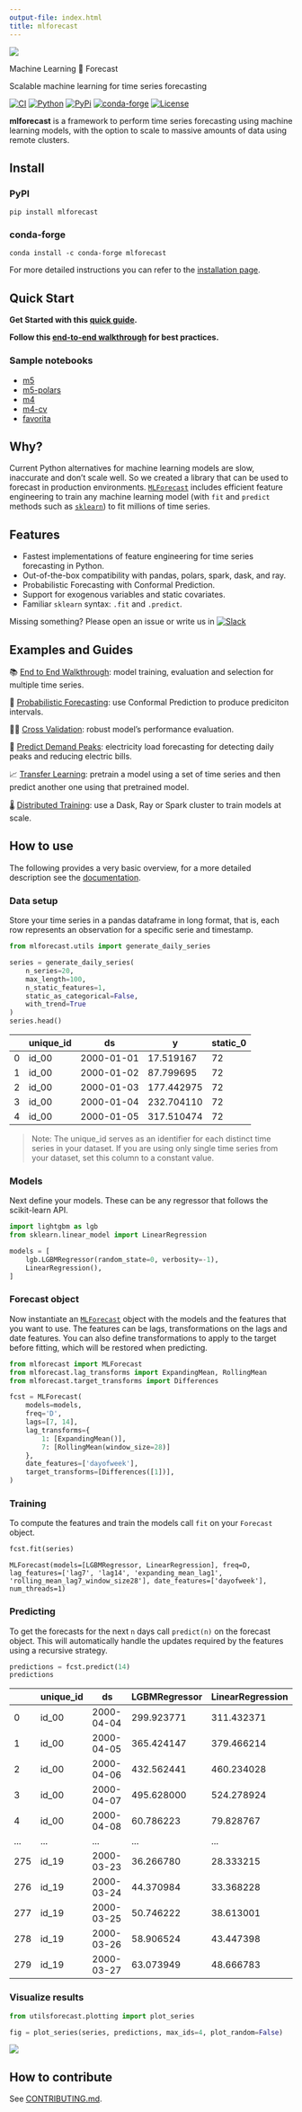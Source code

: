 ```yaml
---
output-file: index.html
title: mlforecast
---
```



<img src="https://raw.githubusercontent.com/Nixtla/mlforecast/main/nbs/figs/logo.png" />

Machine Learning 🤖 Forecast

Scalable machine learning for time series forecasting

[![CI](https://github.com/Nixtla/mlforecast/actions/workflows/ci.yaml/badge.svg)](https://github.com/Nixtla/mlforecast/actions/workflows/ci.yaml)
[![Python](https://img.shields.io/pypi/pyversions/mlforecast.png)](https://pypi.org/project/mlforecast/)
[![PyPi](https://img.shields.io/pypi/v/mlforecast?color=blue.png)](https://pypi.org/project/mlforecast/)
[![conda-forge](https://img.shields.io/conda/vn/conda-forge/mlforecast?color=blue.png)](https://anaconda.org/conda-forge/mlforecast)
[![License](https://img.shields.io/github/license/Nixtla/mlforecast.png)](https://github.com/Nixtla/mlforecast/blob/main/LICENSE)

**mlforecast** is a framework to perform time series forecasting using
machine learning models, with the option to scale to massive amounts of
data using remote clusters.

## Install

### PyPI

`pip install mlforecast`

### conda-forge

`conda install -c conda-forge mlforecast`

For more detailed instructions you can refer to the [installation
page](https://nixtla.github.io/mlforecast/docs/getting-started/install.html).

## Quick Start

**Get Started with this [quick
guide](https://nixtla.github.io/mlforecast/docs/getting-started/quick_start_local.html).**

**Follow this [end-to-end
walkthrough](https://nixtla.github.io/mlforecast/docs/getting-started/end_to_end_walkthrough.html)
for best practices.**

### Sample notebooks

-   [m5](https://www.kaggle.com/code/lemuz90/m5-mlforecast-eval)
-   [m5-polars](https://www.kaggle.com/code/lemuz90/m5-mlforecast-eval-polars)
-   [m4](https://www.kaggle.com/code/lemuz90/m4-competition)
-   [m4-cv](https://www.kaggle.com/code/lemuz90/m4-competition-cv)
-   [favorita](https://www.kaggle.com/code/lemuz90/mlforecast-favorita)

## Why?

Current Python alternatives for machine learning models are slow,
inaccurate and don’t scale well. So we created a library that can be
used to forecast in production environments.
[`MLForecast`](https://Nixtla.github.io/mlforecast/forecast.html#mlforecast)
includes efficient feature engineering to train any machine learning
model (with `fit` and `predict` methods such as
[`sklearn`](https://scikit-learn.org/stable/)) to fit millions of time
series.

## Features

-   Fastest implementations of feature engineering for time series
    forecasting in Python.
-   Out-of-the-box compatibility with pandas, polars, spark, dask, and
    ray.
-   Probabilistic Forecasting with Conformal Prediction.
-   Support for exogenous variables and static covariates.
-   Familiar `sklearn` syntax: `.fit` and `.predict`.

Missing something? Please open an issue or write us in
[![Slack](https://img.shields.io/badge/slack-4a154b?&logo=slack&logocolor=white.png)](https://join.slack.com/t/nixtlaworkspace/shared_invite/zt-135dssye9-fWTzMpv2WBthq8NK0Yvu6A)

## Examples and Guides

📚 [End to End
Walkthrough](https://nixtla.github.io/mlforecast/docs/getting-started/end_to_end_walkthrough.html):
model training, evaluation and selection for multiple time series.

🔎 [Probabilistic
Forecasting](https://nixtla.github.io/mlforecast/docs/how-to-guides/prediction_intervals.html):
use Conformal Prediction to produce prediciton intervals.

👩‍🔬 [Cross
Validation](https://nixtla.github.io/mlforecast/docs/how-to-guides/cross_validation.html):
robust model’s performance evaluation.

🔌 [Predict Demand
Peaks](https://nixtla.github.io/mlforecast/docs/tutorials/electricity_peak_forecasting.html):
electricity load forecasting for detecting daily peaks and reducing
electric bills.

📈 [Transfer
Learning](https://nixtla.github.io/mlforecast/docs/how-to-guides/transfer_learning.html):
pretrain a model using a set of time series and then predict another one
using that pretrained model.

🌡️ [Distributed
Training](https://nixtla.github.io/mlforecast/docs/getting-started/quick_start_distributed.html):
use a Dask, Ray or Spark cluster to train models at scale.

## How to use

The following provides a very basic overview, for a more detailed
description see the
[documentation](https://nixtla.github.io/mlforecast/).

### Data setup

Store your time series in a pandas dataframe in long format, that is,
each row represents an observation for a specific serie and timestamp.

```python
from mlforecast.utils import generate_daily_series

series = generate_daily_series(
    n_series=20,
    max_length=100,
    n_static_features=1,
    static_as_categorical=False,
    with_trend=True
)
series.head()
```

|     | unique_id | ds         | y          | static_0 |
|-----|-----------|------------|------------|----------|
| 0   | id_00     | 2000-01-01 | 17.519167  | 72       |
| 1   | id_00     | 2000-01-02 | 87.799695  | 72       |
| 2   | id_00     | 2000-01-03 | 177.442975 | 72       |
| 3   | id_00     | 2000-01-04 | 232.704110 | 72       |
| 4   | id_00     | 2000-01-05 | 317.510474 | 72       |

> Note: The unique_id serves as an identifier for each distinct time
> series in your dataset. If you are using only single time series from
> your dataset, set this column to a constant value.

### Models

Next define your models. These can be any regressor that follows the
scikit-learn API.

```python
import lightgbm as lgb
from sklearn.linear_model import LinearRegression
```


```python
models = [
    lgb.LGBMRegressor(random_state=0, verbosity=-1),
    LinearRegression(),
]
```

### Forecast object

Now instantiate an
[`MLForecast`](https://Nixtla.github.io/mlforecast/forecast.html#mlforecast)
object with the models and the features that you want to use. The
features can be lags, transformations on the lags and date features. You
can also define transformations to apply to the target before fitting,
which will be restored when predicting.

```python
from mlforecast import MLForecast
from mlforecast.lag_transforms import ExpandingMean, RollingMean
from mlforecast.target_transforms import Differences
```


```python
fcst = MLForecast(
    models=models,
    freq='D',
    lags=[7, 14],
    lag_transforms={
        1: [ExpandingMean()],
        7: [RollingMean(window_size=28)]
    },
    date_features=['dayofweek'],
    target_transforms=[Differences([1])],
)
```

### Training

To compute the features and train the models call `fit` on your
`Forecast` object.

```python
fcst.fit(series)
```

``` text
MLForecast(models=[LGBMRegressor, LinearRegression], freq=D, lag_features=['lag7', 'lag14', 'expanding_mean_lag1', 'rolling_mean_lag7_window_size28'], date_features=['dayofweek'], num_threads=1)
```

### Predicting

To get the forecasts for the next `n` days call `predict(n)` on the
forecast object. This will automatically handle the updates required by
the features using a recursive strategy.

```python
predictions = fcst.predict(14)
predictions
```

|     | unique_id | ds         | LGBMRegressor | LinearRegression |
|-----|-----------|------------|---------------|------------------|
| 0   | id_00     | 2000-04-04 | 299.923771    | 311.432371       |
| 1   | id_00     | 2000-04-05 | 365.424147    | 379.466214       |
| 2   | id_00     | 2000-04-06 | 432.562441    | 460.234028       |
| 3   | id_00     | 2000-04-07 | 495.628000    | 524.278924       |
| 4   | id_00     | 2000-04-08 | 60.786223     | 79.828767        |
| ... | ...       | ...        | ...           | ...              |
| 275 | id_19     | 2000-03-23 | 36.266780     | 28.333215        |
| 276 | id_19     | 2000-03-24 | 44.370984     | 33.368228        |
| 277 | id_19     | 2000-03-25 | 50.746222     | 38.613001        |
| 278 | id_19     | 2000-03-26 | 58.906524     | 43.447398        |
| 279 | id_19     | 2000-03-27 | 63.073949     | 48.666783        |

### Visualize results

```python
from utilsforecast.plotting import plot_series
```


```python
fig = plot_series(series, predictions, max_ids=4, plot_random=False)
```

![](https://raw.githubusercontent.com/Nixtla/mlforecast/main/nbs/figs/index.png)

## How to contribute

See
[CONTRIBUTING.md](https://github.com/Nixtla/mlforecast/blob/main/contributing.md).

